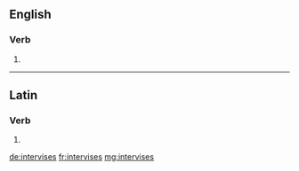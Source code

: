 ==English==

===Verb===
{{head|en|verb form}}

# {{en-third-person singular of|intervise}}

----

==Latin==

===Verb===
{{la-verb-form|intervīsēs}}

# {{conjugation of|intervīsō||2|s|fut|act|ind|lang=la}}

[[de:intervises]]
[[fr:intervises]]
[[mg:intervises]]